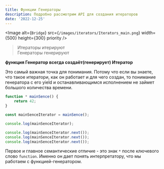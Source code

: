 ```yaml
---
title: Функции Генераторы
description: Подробно рассмотрим API для создания итераторов
date: '2022-12-25'
---
```

<Image
  alt={`Bridge`}
  src={`/images/iterators/Iterators_main.png`}
  width={500}
  height={300}
  priority
/>

> Итераторы итерируют <br/>Генераторы генерируют

**функция Генератор всегда создаёт(генерирует) Итератор**

Это самый важная точка для понимания. Потому что если вы знаете, что такое итератори, как он работает и для чего создан, то понимание генератора с его yield и останавливающимся исполнением не займет большого количества времени.

```javascript
function * mainSence() {
    return 42;
}

const mainSenceIterator = mainSence();

console.log(mainSenceIterator);

console.log(mainSenceIterator.next());
console.log(mainSenceIterator.next());
console.log(mainSenceIterator.next());
```

Первое и главное семантические отличие - это знак `*` после ключевого слово `function`. Именно он дает понять интерпретатору, что мы работаем с функцией-генератором.







